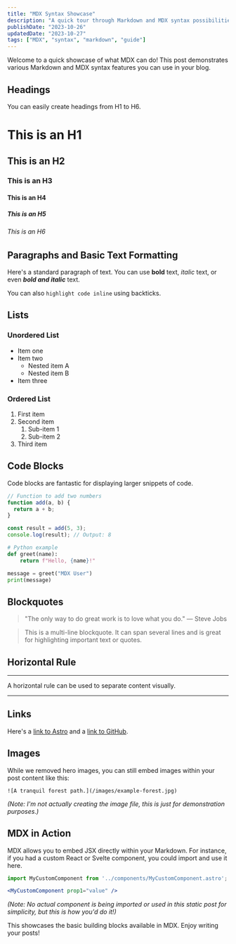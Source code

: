 ```yaml
---
title: "MDX Syntax Showcase"
description: "A quick tour through Markdown and MDX syntax possibilities."
publishDate: "2023-10-26"
updatedDate: "2023-10-27"
tags: ["MDX", "syntax", "markdown", "guide"]
---
```


Welcome to a quick showcase of what MDX can do! This post demonstrates various Markdown and MDX syntax features you can use in your blog.

## Headings

You can easily create headings from H1 to H6.

# This is an H1
## This is an H2
### This is an H3
#### This is an H4
##### This is an H5
###### This is an H6

## Paragraphs and Basic Text Formatting

Here's a standard paragraph of text. You can use **bold** text, *italic* text, or even ***bold and italic*** text.

You can also `highlight code inline` using backticks.

## Lists

### Unordered List

- Item one
- Item two
  - Nested item A
  - Nested item B
- Item three

### Ordered List

1. First item
2. Second item
   1. Sub-item 1
   2. Sub-item 2
3. Third item

## Code Blocks

Code blocks are fantastic for displaying larger snippets of code.

```javascript
// Function to add two numbers
function add(a, b) {
  return a + b;
}

const result = add(5, 3);
console.log(result); // Output: 8
```

```python
# Python example
def greet(name):
    return f"Hello, {name}!"

message = greet("MDX User")
print(message)
```

## Blockquotes

> "The only way to do great work is to love what you do."
> — Steve Jobs

> This is a multi-line blockquote.
> It can span several lines and is great for highlighting important text or quotes.

## Horizontal Rule

***

A horizontal rule can be used to separate content visually.

---

## Links

Here's a [link to Astro](https://astro.build) and a [link to GitHub](https://github.com).

## Images

While we removed hero images, you can still embed images within your post content like this:

```
![A tranquil forest path.](/images/example-forest.jpg)
```
*(Note: I'm not actually creating the image file, this is just for demonstration purposes.)*

## MDX in Action

MDX allows you to embed JSX directly within your Markdown. For instance, if you had a custom React or Svelte component, you could import and use it here.

```jsx
import MyCustomComponent from '../components/MyCustomComponent.astro';

<MyCustomComponent prop1="value" />
```
*(Note: No actual component is being imported or used in this static post for simplicity, but this is how you'd do it!)*

This showcases the basic building blocks available in MDX. Enjoy writing your posts!